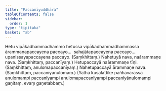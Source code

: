 ```yaml
---
title: "Paccanīyuddhāra"
tableOfContents: false
sidebar:
  order: 1
type: "tipitaka"
basket: "ab"
---
```



<DynamicBreadcrumb />

<Division number="134">

<Paragraph number="233">
Hetu vipākadhammadhammo hetussa vipākadhammadhammassa ārammaṇapaccayena paccayo…  sahajātapaccayena paccayo…  upanissayapaccayena paccayo. (Saṃkhittaṃ.)
</Paragraph>

</Division>
<Division number="135">

<Paragraph number="234">
Nahetuyā nava, naārammaṇe nava. (Saṃkhittaṃ, paccanīyaṃ.)
</Paragraph>

<Paragraph number="235">
Hetupaccayā naārammaṇe tīṇi. (Saṃkhittaṃ, anulomapaccanīyaṃ.)
</Paragraph>

<Paragraph number="236">
Nahetupaccayā ārammaṇe nava. (Saṃkhittaṃ, paccanīyānulomaṃ.)
</Paragraph>

<Paragraph number="237">
(Yathā kusalattike pañhāvārassa anulomampi paccanīyampi anulomapaccanīyampi paccanīyānulomampi gaṇitaṃ, evaṃ gaṇetabbaṃ.)
</Paragraph>
</Division>